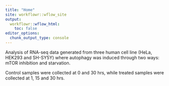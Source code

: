 ```yaml
---
title: "Home"
site: workflowr::wflow_site
output:
  workflowr::wflow_html:
    toc: false
editor_options:
  chunk_output_type: console
---
```



Analysis of RNA-seq data generated from three human cell line (HeLa, HEK293 and SH-SY5Y) where autophagy was induced through two ways: mTOR inhibition and starvation.

Control samples were collected at 0 and 30 hrs, while treated samples were collected at 1, 15 and 30 hrs. 
